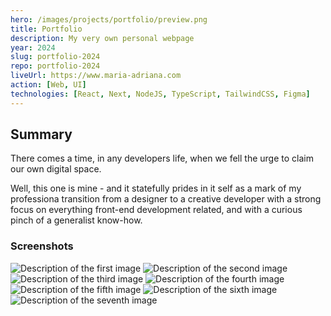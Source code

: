 ---
hero: /images/projects/portfolio/preview.png
title: Portfolio
description: My very own personal webpage
year: 2024
slug: portfolio-2024
repo: portfolio-2024
liveUrl: https://www.maria-adriana.com
action: [Web, UI]
technologies: [React, Next, NodeJS, TypeScript, TailwindCSS, Figma]
---

## Summary

There comes a time, in any developers life, when we fell the urge to claim our own digital space.

Well, this one is mine - and it statefully prides in it self as a mark of my professiona transition from a designer to a creative developer with a strong focus on everything front-end development related, and with a curious pinch of a generalist know-how.


### Screenshots

<Image
	src="/images/projects/portfolio/preview.png"
	alt="Description of the first image"
	width={600}
	height={400}
/>
<Image
	src="/images/projects/portfolio/preview.png"
	alt="Description of the second image"
	width={600}
	height={400}
/>
<Image
	src="/images/projects/portfolio/preview.png"
	alt="Description of the third image"
	width={600}
	height={400}
/>
<Image
	src="/images/projects/portfolio/preview.png"
	alt="Description of the fourth image"
	width={600}
	height={400}
/>
<Image
	src="/images/projects/portfolio/preview.png"
	alt="Description of the fifth image"
	width={600}
	height={400}
/>
<Image
	src="/images/projects/portfolio/preview.png"
	alt="Description of the sixth image"
	width={600}
	height={400}
/>
<Image
	src="/images/projects/portfolio/preview.png"
	alt="Description of the seventh image"
	width={600}
	height={400}
/>
